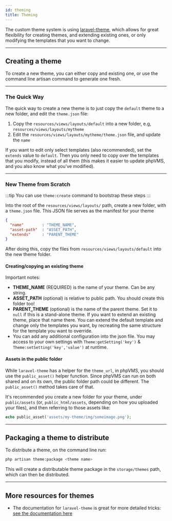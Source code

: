 ```yaml
---
id: theming
title: Theming
---
```


The custom theme system is using [laravel-theme](https://github.com/igaster/laravel-theme), which allows for great flexibility for creating themes, and extending existing ones, or only modifying the templates that you want to change.

---

## Creating a theme

To create a new theme, you can either copy and existing one, or use the command line artisan command to generate one fresh.

---

### The Quick Way

The quick way to create a new theme is to just copy the `default` theme to a new folder, and edit the `theme.json` file:

  1. Copy the `resources/views/layouts/default` into a new folder, e.g, `resources/views/layouts/mytheme`
  2. Edit the `resources/views/layouts/mytheme/theme.json` file, and update the `name`

If you want to edit only select templates (also recommended), set the `extends` value to `default`. Then you only need to copy over the templates that you modify, instead of all them (this makes it easier to update phpVMS, and you also know what you've modified).

---

### New Theme from Scratch

:::tip
You can use `theme:create` command to bootstrap these steps
:::

Into the root of the `resources/views/layouts/` path, create a new folder, with a `theme.json` file. This JSON file serves as the manifest for your theme

```json
{
  "name"        : "THEME_NAME",
  "asset-path"  : "ASSET_PATH",
  "extends"     : "PARENT_THEME"
}
```

After doing this, copy the files from `resources/views/layouts/default` into the new theme folder. 

#### Creating/copying an existing theme

Important notes:

- **THEME_NAME** (REQUIRED) is the name of your theme. Can be any string.
- **ASSET_PATH** (optional) is relative to public path. You should create this folder too!
- **PARENT_THEME** (optional) is the name of the parent theme. Set it to `null` if this is a stand-alone theme. If you want to extend an existing theme, place that name there. You can extend the default template and change only the templates you want, by recreating the same structure for the template you want to override.
- You can add any additional configuration into the json file. You may access to your own settings with `Theme:getSetting('key')` & `Theme:setSetting('key','value')` at runtime.

#### Assets in the public folder

While `laravel-theme` has a helper for the `theme_url`, in phpVMS, you should use the `public_asset()` helper function. Since phpVMS can run on both shared and on its own, the public folder path could be different. The `public_asset()` method takes care of that.

It's recommended you create a new folder for your theme, under `public/assets` (or, `public_html/assets`, depending on how you uploaded your files), and then referring to those assets like:

```php
echo public_asset('assets/my-theme/img/someimage.png');
```

---

## Packaging a theme to distribute

To distribute a theme, on the command line run:

```bash
php artisan theme:package <theme name>
```

This will create a distributable theme package in the `storage/themes` path, which can then be distributed.

---

## More resources for themes

- The documentation for `laravel-theme` is great for more detailed tricks: [see the documentation here](https://github.com/igaster/laravel-theme/wiki/5.-Setting-the-active-theme)
